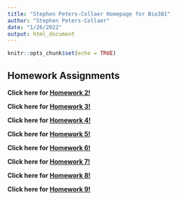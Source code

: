 ```yaml
---
title: "Stephen Peters-Collaer Homepage for Bio381"
author: "Stephen Peters-Collaer"
date: "1/26/2022"
output: html_document
---
```


```r
knitr::opts_chunk$set(echo = TRUE)
```

## Homework Assignments
**Click here for [Homework 2!](homework2.html) **

**Click here for [Homework 3!](homework3.html) **

**Click here for [Homework 4!](Homework4.html)**

**Click here for [Homework 5!](homework5.html)**

**Click here for [Homework 6!](homework6.html)**

**Click here for [Homework 7!](homework7.html)**

**Click here for [Homework 8!](homework8.html)**

**Click here for [Homework 9!](homework9.html)**